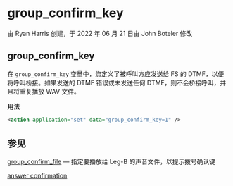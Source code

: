 # group_confirm_key

由 Ryan Harris 创建，于 2022 年 06 月 21 日由 John Boteler 修改

## group_confirm_key

在 `group_confirm_key` 变量中，您定义了被呼叫方应发送给 FS 的 DTMF，以便将呼叫桥接。如果发送的 DTMF 错误或未发送任何 DTMF，则不会桥接呼叫，并且将重复播放 WAV 文件。

**用法**

```xml
<action application="set" data="group_confirm_key=1" />
```

## 参见

[group\_confirm\_file](./group_confirm_file_16353431.mdx#see-also) — 指定要播放给 Leg-B 的声音文件，以提示拨号确认键

[answer confirmation](../FreeSWITCH-Explained/Dialplan/Freeswitch-IVR-Originate_9634753.mdx#answer-confirmation)